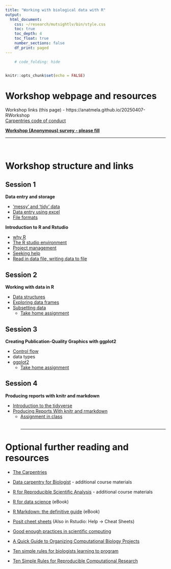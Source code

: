 ```yaml
---
title: "Working with biological data with R"
output:
  html_document:
    css: ~/research/mutsightlv/bin/style.css
    toc: true
    toc_depth: 4
    toc_float: true
    number_sections: false
    df_print: paged
---
```


```r
    # code_folding: hide


knitr::opts_chunk$set(echo = FALSE)
```

# Workshop webpage and resources

Workshop links (this page) -  https://anatmela.github.io/20250407-RWorkshop  
<!-- Share document - https://etherpad.opendev.org/p/rworkshop20250407   -->
[Carpentries code of conduct](https://docs.carpentries.org/policies/coc/)  
<!-- Sign-in sheet:   -->
<!--   (7/4/2025) - https://forms.office.com/e/X3uEdLTMkk   -->
<!--  (10/4/2025) - https://forms.office.com/e/VJCnWMxfkc   -->
<!--  (14/4/2025) - https://forms.office.com/e/3UxbL53cba   -->
<!--  (16/6/2025) - https://forms.office.com/e/T2qcZPDVBh -->
 
[**Workshop (Anonymous) survey - please fill**](https://forms.office.com/e/4e1suPFW5t)

<hr>
<br>

# Workshop structure and links

## Session 1

<!-- introduce myself, the course, the links
introduce helpers
introduce code of conduct
introduce post-its system
introduction excercise
Course goals
Assuming no background in R
Live coding - you do along me
-->

**Data entry and storage**

- ['messy' and 'tidy' data](./tidy_data.html)
  <!-- - [Link to tidy data exercise](./exercise/exs1_1.html) -->
- [Data entry using excel](./data_entry.html)
- [File formats](./formats.html)

**Introduction to R and Rstudio**

- [why R](./WhyR.html) <!-- -  (and by extension, why use a programmatic approach for data analysis) -->
- [The R studio environment](https://swcarpentry.github.io/r-novice-gapminder/01-rstudio-intro.html)
- [Project management](https://swcarpentry.github.io/r-novice-gapminder/02-project-intro.html)
- [Seeking help](https://swcarpentry.github.io/r-novice-gapminder/03-seeking-help.html)
- [Read in data file, writing data to file](https://swcarpentry.github.io/r-novice-gapminder/04-data-structures-part1.html)

<!-- ### review - by take home assignment (to be reviewed at start of next session) -->
<!-- - tidy messy data and save as text file -->
<!-- - identify R packages for specific tasks -->
<!-- - install package -->
<!-- - read help file for new function -->



## Session 2

**Working with data in R**

- [Data structures](https://swcarpentry.github.io/r-novice-gapminder/04-data-structures-part1.html)
- [Exploring data frames](https://swcarpentry.github.io/r-novice-gapminder/05-data-structures-part2.html)
- [Subsetting data](https://swcarpentry.github.io/r-novice-gapminder/06-data-subsetting.html)
  - [Take home assignment](./exercise/exs2_home.html)
<!-- ### review - by take home assignment (to be reviewed at start of next session) -->
<!-- - clean up 'messy data' using R -->

## Session 3 

**Creating Publication-Quality Graphics with ggplot2**

- [Control flow](https://swcarpentry.github.io/r-novice-gapminder/instructor/07-control-flow.html) 
- data types <!--(continuous, categorical)-->
- [ggplot2](https://swcarpentry.github.io/r-novice-gapminder/instructor/08-plot-ggplot2.html)
  - [Take home assignment](./exercise/exs3_home.html)
<!-- - modify plots to include additional layers of information. -->

<!-- ### review - by take home assignment (to be reviewed at start of next session) -->
<!-- - generate an additional plot type which was not shown in lesson (an example of suggested output will be given)  -->


## Session 4 

**Producing reports with knitr and markdown**

- [Introduction to the tidyverse](https://swcarpentry.github.io/r-novice-gapminder/instructor/12-dplyr.html)
- [Producing Reports With knitr and rmarkdown](https://swcarpentry.github.io/r-novice-gapminder/instructor/14-knitr-markdown.html)
  - [Assignment in class](./exercise/exs4_class.html)
<!-- - this session will effectively recap all previously acquired skills as learners will go from data, to subsetting, to plot, to presenting in a report. Assignment will be done in class or to be taken home if not completed in time.   -->
<br>
<br>
<hr>

# Optional further reading and resources

* [The Carpentries](https://carpentries.org)

* [Data carpentry for Biologist](https://datacarpentry.org/semester-biology/) - additional course materials

* [R for Reproducible Scientific Analysis](https://swcarpentry.github.io/r-novice-gapminder/) - additional course materials

* [R for data science](https://r4ds.hadley.nz) (eBook)

* [R Markdown: the definitive guide](https://bookdown.org/yihui/rmarkdown/) (eBook)

* [Posit cheet sheets](https://posit.co/resources/cheatsheets/) (Also in Rstudio: Help -> Cheat Sheets)

* [Good enough practices in scientific computing](https://journals.plos.org/ploscompbiol/article?id=10.1371/journal.pcbi.1005510)

* [A Quick Guide to Organizing Computational Biology Projects](http://journals.plos.org/ploscompbiol/article?id=10.1371/journal.pcbi.1000424)

* [Ten simple rules for biologists learning to program](http://journals.plos.org/ploscompbiol/article?id=10.1371/journal.pcbi.1005871)

* [Ten Simple Rules for Reproducible Computational Research](https://journals.plos.org/ploscompbiol/article?id=10.1371/journal.pcbi.1003285)

